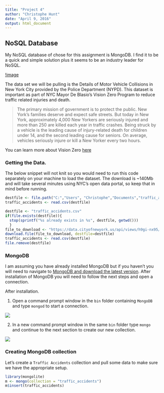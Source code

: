 ```yaml
---
title: "Project 4"
author: "Christophe Hunt"
date: "April 9, 2016"
output: html_document
---
```


## NoSQL Database 

My NoSQL database of chose for this assignment is MongoDB. I find it to be a quick and simple solution plus it seems to be an industry leader for NoSQL. 

[!image](https://media.mongodb.org/mongodb-logo-web-tagline.png)

The data set we will be pulling is the Details of Motor Vehicle Collisions in New York City provided by the Police Department (NYPD). This dataset is important as part of NYC Mayor De Blasio's Vision Zero Program to reduce traffic related injuries and death. 

> The primary mission of government is to protect the public. New York's families deserve and expect safe streets. But today in New York, approximately 4,000 New Yorkers are seriously injured and more than 250 are killed each year in traffic crashes. Being struck by a vehicle is the leading cause of injury-related death for children under 14, and the second leading cause for seniors. On average, vehicles seriously injure or kill a New Yorker every two hours.

You can learn more about Vision Zero [here](http://www.nyc.gov/html/visionzero/pages/home/home.shtml)

### Getting the Data. 

The below snippet will not knit so you would need to run this code separately on your machine to load the dataset. The download is ~140Mb and will take several minutes using NYC's open data portal, so keep that in mind before running. 

```r
destfile <- file.path("C:","Users", "Christophe","Documents","traffic_accidents.csv")
traffic_accidents <- read.csv(destfile)
```

```r
destfile <- "traffic_accidents.csv"
if(file.exists(destfile)){
  stop(sprintf("%s already exists in %s", destfile, getwd()))
  }
file_to_download <- "https://data.cityofnewyork.us/api/views/h9gi-nx95/rows.csv?accessType=DOWNLOAD"
download.file(file_to_download, destfile=destfile)
traffic_accidents <- read.csv(destfile)
file.remove(destfile)
```

### MongoDB

I am assuming you have already installed MongoDB but if you haven't you will need to navigate to [MongoDB and download the latest version](https://www.mongodb.org/). After installation of MongoDB you will need to follow the next steps and open a connection.

After installation.   

1. Open a command prompt window in the `bin` folder containing `MongoDB` and type `mongod` to start a connection. 

![](https://raw.githubusercontent.com/ChristopheHunt/MSDA---Coursework/master/Data%20607/Homework/Project%204/mongod.JPG)

2. In a new command prompt window in the same `bin` folder type `mongo` and continue to the next section to create our new collection.   

![](https://raw.githubusercontent.com/ChristopheHunt/MSDA---Coursework/master/Data%20607/Homework/Project%204/mongo.JPG)

### Creating MongoDB collection

Let's create a `Traffic Accidents` collection and pull some data to make sure we have the appropriate setup.

```r
library(mongolite)
m <- mongo(collection = "traffic_accidents")
m$insert(traffic_accidents)
```
